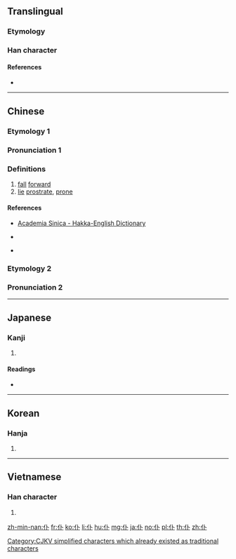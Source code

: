 {{also|僕}}
==Translingual==
{{ja-forms|仆/[[僕]]|仆/仆|仆/[[僕]]}}

===Etymology===
{{Han compound|人|卜|c1=s|c2=p|ls=psc}}

[[Category:CJKV simplified characters which already existed as traditional characters]]

===Han character===
{{Han char|rn=9|rad=人|as=02|sn=4|four=23200|canj=OY|ids=⿰亻卜}}

====References====
* {{Han ref|kx=0091.140|dkj=00354|dj=0193.060|hdz=10108.030|uh=4EC6|ud=20166|bh=A4B2|bd=42162}}

----

==Chinese==
{{zh-forms}}

===Etymology 1===

===Pronunciation 1===
{{zh-pron
|m=pū
|c=fu6,puk1
|h=pfs=fù;hpy=fu4, pug5
|mn=phak
|w=2pheu
|mc=y
|oc=y
|ma=
|cat=v
}}

===Definitions===
# [[fall]] [[forward]]
# [[lie]] [[prostrate]], [[prone]]

====References====
* {{qual|Hakka}} [http://minhakka.ling.sinica.edu.tw/bkg/hakyin/search.php?DETAIL=1&LIMIT=id=6065&dbname=su_tian_1&graph=2 Academia Sinica - Hakka-English Dictionary]
* {{qual|Hakka}} {{R:hak:Lau 1997}}
* {{qual|Min Nan}} {{thcwd|579}}

===Etymology 2===

===Pronunciation 2===
{{zh-see|僕}}

----

==Japanese==

===Kanji===
{{ja-kanji|grade=|rs=人02}}

# {{defn|lang=ja|sort=人02}}

====Readings====
* {{ja-readings|on=[[ふ]] (fu), [[ほく]] (hoku)|kun=[[たおれる]] (taoreru)}}

----

==Korean==

===Hanja===
{{ko-hanja|hangeul=부|rv=bu|mr=pu|y=pwu}}

# {{defn|lang=ko|sort=人02}}

----

==Vietnamese==

===Han character===
{{vi-hantu|[[bộc]], [[phó]]|rs=人02}}

# {{defn|lang=vi|sort=人02}}

[[zh-min-nan:仆]]
[[fr:仆]]
[[ko:仆]]
[[li:仆]]
[[hu:仆]]
[[mg:仆]]
[[ja:仆]]
[[no:仆]]
[[pl:仆]]
[[th:仆]]
[[zh:仆]]